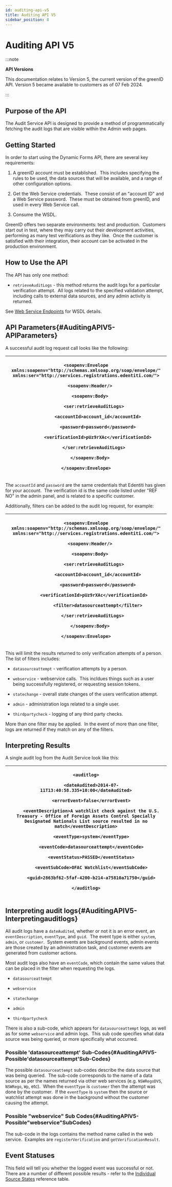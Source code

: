 ```yaml
---
id: auditing-api-v5
title: Auditing API V5
sidebar_position: 8
---
```


# Auditing API V5

:::note

**API Versions**

This documentation relates to Version 5, the current version of the greenID API. Version 5 became available to customers as of 07 Feb 2024.

:::

## Purpose of the API

The Audit Service API is designed to provide a method of programmatically fetching the audit logs that are visible within the Admin web pages.

## Getting Started

In order to start using the Dynamic Forms API, there are several key requirements:

1. A greenID account must be established.  This includes specifying the rules to be used, the data sources that will be available, and a range of other configuration options.

2. Get the Web Service credentials.  These consist of an "account ID" and a Web Service password.  These must be obtained from greenID, and used in every Web Service call.

3. Consume the WSDL.

GreenID offers two separate environments: test and production.  Customers start out in test, where they may carry out their development activities, performing as many test verifications as they like.  Once the customer is satisfied with their integration, their account can be activated in the production environment.  

## How to Use the API

The API has only one method:

- `retrieveAuditLogs` - this method returns the audit logs for a particular verification attempt.  All logs related to the specified validation attempt, including calls to external data sources, and any admin activity is returned.

See [Web Service Endpoints](https://vixverify.atlassian.net/wiki/spaces/GREEN/pages/8880463/Web+Service+Endpoints) for WSDL details. 

## API Parameters{#AuditingAPIV5-APIParameters}

A successful audit log request call looks like the following:

| <p>`<soapenv:Envelope xmlns:soapenv="http://schemas.xmlsoap.org/soap/envelope/"` `xmlns:ser="http://services.registrations.edentiti.com/">`</p><p>`   <soapenv:Header/>`</p><p>`   <soapenv:Body>`</p><p>`      <ser:retrieveAuditLogs>`</p><p>`         <accountId>account_id</accountId>`</p><p>`         <password>password</password>`</p><p>`         <verificationId>pUz9rXAc</verificationId>`</p><p>`      </ser:retrieveAuditLogs>`</p><p>`   </soapenv:Body>`</p><p>`</soapenv:Envelope>`</p> |
| ------------------------------------------------------------------------------------------------------------------------------------------------------------------------------------------------------------------------------------------------------------------------------------------------------------------------------------------------------------------------------------------------------------------------------------------------------------------------------------------------------- |

The `accountId` and `password` are the same credentials that Edentiti has given for your account.  The verification id is the same code listed under "REF NO" in the admin panel, and is related to a specific customer.

Additionally, filters can be added to the audit log request, for example:

| <p>`<soapenv:Envelope xmlns:soapenv="http://schemas.xmlsoap.org/soap/envelope/"` `xmlns:ser="http://services.registrations.edentiti.com/">`</p><p>`   <soapenv:Header/>`</p><p>`   <soapenv:Body>`</p><p>`      <ser:retrieveAuditLogs>`</p><p>`         <accountId>account_id</accountId>`</p><p>`         <password>password</password>`</p><p>`         <verificationId>pUz9rXAc</verificationId>   `</p><p>`         <filter>datasourceattempt</filter>`</p><p>`     </ser:retrieveAuditLogs>`</p><p>`   </soapenv:Body>`</p><p>`</soapenv:Envelope>`</p> |
| ------------------------------------------------------------------------------------------------------------------------------------------------------------------------------------------------------------------------------------------------------------------------------------------------------------------------------------------------------------------------------------------------------------------------------------------------------------------------------------------------------------------------------------------------------------- |

This will limit the results returned to only verification attempts of a person.  The list of filters includes:

- `datasourceattempt` - verification attempts by a person.

- `webservice` - webservice calls.  This incldues things such as a user being successfully registered, or requesting session tokens.

- `statechange` - overall state changes of the users verification attempt.

- `admin` - administration logs related to a single user.

- `thirdpartycheck` - logging of any third party checks.

More than one filter may be applied.  In the event of more than one filter, logs are returned if they match on any of the filters.

## Interpreting Results

A single audit log from the Audit Service look like this:

| <p>`<auditlog>`</p><p>`    <dateAudited>2014-07-11T13:40:58.335+10:00</dateAudited>`</p><p>`    <errorEvent>false</errorEvent>`</p><p>`    <eventDescription>A watchlist check against the U.S. Treasury - Office of Foreign Assets Control Specially Designated Nationals List source resulted in no match</eventDescription>`</p><p>`    <eventType>system</eventType>`</p><p>`    <eventCode>datasourceattempt</eventCode>`</p><p>`    <eventStatus>PASSED</eventStatus>`</p><p>`    <eventSubCode>OFAC Watchlist</eventSubCode>`</p><p>`    <guid>2863bf62-5faf-4200-b214-a75810a71750</guid>`</p><p>`</auditlog>`</p> |
| -------------------------------------------------------------------------------------------------------------------------------------------------------------------------------------------------------------------------------------------------------------------------------------------------------------------------------------------------------------------------------------------------------------------------------------------------------------------------------------------------------------------------------------------------------------------------------------------------------------------------- |

## Interpreting audit logs{#AuditingAPIV5-Interpretingauditlogs}

All audit logs have a `dateAudited`, whether or not it is an error event, an `eventDescription`, `eventType`, and `guid`.  The event type is either `system`, `admin`, or `customer`.  System events are background events, admin events are those created by an administration task, and customer events are generated from customer actions.

Most audit logs also have an `eventCode`, which contain the same values that can be placed in the filter when requesting the logs.

- `datasourceattempt`

- `webservice`

- `statechange`

- `admin`

- `thirdpartycheck`

There is also a sub-code, which appears for `datasourceattempt` logs, as well as for some `webservice` and admin logs.  This sub code specifies what data source was being queried, or more specifically what occurred.

### Possible 'datasourceattempt' Sub-Codes{#AuditingAPIV5-Possible'datasourceattempt'Sub-Codes}

The possible `datasourceattempt` sub-codes describe the data source that was being queried.  The sub-code corresponds to the name of a data source as per the names returned via other web services (e.g. `NSWRegoDVS`, `NSWRego`, `Wp`, etc).  When the `eventType` is `customer` then the attempt was done by the customer.  If the `eventType` is `system` then the source or watchlist attempt was done in the background without the customer causing the attempt. 

### Possible "webservice" Sub Codes{#AuditingAPIV5-Possible"webservice"SubCodes}

The sub-code in the logs contains the method name called in the web service.  Examples are `registerVerification` and `getVerificationResult`. 

## Event Statuses

This field will tell you whether the logged event was successful or not.  There are a number of different possible results - refer to the [Individual Source States](https://vixverify.atlassian.net/wiki/spaces/GREEN/pages/2310111401/Reference+Tables+V5#ReferenceTablesV5-IndividualSourceStates) reference table. 
